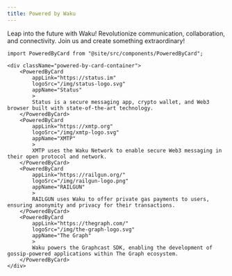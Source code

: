 ```yaml
---
title: Powered by Waku
---
```


Leap into the future with Waku! Revolutionize communication, collaboration, and connectivity. Join us and create something extraordinary!

```mdx-code-block
import PoweredByCard from "@site/src/components/PoweredByCard";

<div className="powered-by-card-container">
	<PoweredByCard
		appLink="https://status.im"
		logoSrc="/img/status-logo.svg"
		appName="Status"
		>
		Status is a secure messaging app, crypto wallet, and Web3 browser built with state-of-the-art technology.
	</PoweredByCard>
	<PoweredByCard
		appLink="https://xmtp.org"
		logoSrc="/img/xmtp-logo.svg"
		appName="XMTP"
		>
		XMTP uses the Waku Network to enable secure Web3 messaging in their open protocol and network.
	</PoweredByCard>
	<PoweredByCard
		appLink="https://railgun.org/"
		logoSrc="/img/railgun-logo.png"
		appName="RAILGUN"
		>
		RAILGUN uses Waku to offer private gas payments to users, ensuring anonymity and privacy for their transactions.
	</PoweredByCard>
	<PoweredByCard
		appLink="https://thegraph.com/"
		logoSrc="/img/the-graph-logo.svg"
		appName="The Graph"
		>
		Waku powers the Graphcast SDK, enabling the development of gossip-powered applications within The Graph ecosystem.
	</PoweredByCard>
</div>
```